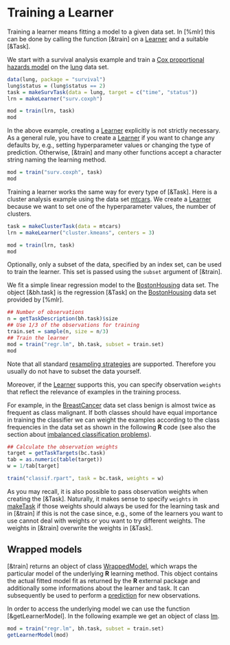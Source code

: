 # Training a Learner

Training a learner means fitting a model to a given data set.
In [%mlr] this can be done by calling the function [&train]
on a [Learner](&makeLearner) and a suitable [&Task].

We start with a survival analysis example and train a
[Cox proportional hazards model](&survival::coxph)
on the [lung](&survival::lung) data set.

```r
data(lung, package = "survival")
lung$status = (lung$status == 2)
task = makeSurvTask(data = lung, target = c("time", "status"))
lrn = makeLearner("surv.coxph")

mod = train(lrn, task)
mod
```

In the above example, creating a [Learner](&makeLearner) explicitly is not strictly necessary.
As a general rule, you have to create a [Learner](&makeLearner) if you want to change any defaults
by, e.g., setting hyperparameter values or changing the type of prediction.
Otherwise, [&train] and many other functions accept a character string naming the learning
method.

```r
mod = train("surv.coxph", task)
mod
```

Training a learner works the same way for every type of [&Task].
Here is a cluster analysis example using the data set [mtcars](&dataset::mtcars).
We create a [Learner](&makeLearner) because we want to set one of the hyperparameter values, the number of clusters.

```r
task = makeClusterTask(data = mtcars)
lrn = makeLearner("cluster.kmeans", centers = 3)

mod = train(lrn, task)
mod
```

Optionally, only a subset of the data, specified by an index set, can be used to
train the learner. This set is passed using the ``subset`` argument of [&train].

We fit a simple linear regression model to the [BostonHousing](&mlbench::BostonHousing) data set.
The object [&bh.task] is the regression [&Task] on the [BostonHousing](&mlbench::BostonHousing)
data set provided by [%mlr].

```r
## Number of observations
n = getTaskDescription(bh.task)$size
## Use 1/3 of the observations for training
train.set = sample(n, size = n/3)
## Train the learner
mod = train("regr.lm", bh.task, subset = train.set)
mod
```

Note that all standard [resampling strategies](resample.md) are supported.
Therefore you usually do not have to subset the data yourself.

Moreover, if the [Learner](&makeLearner) supports this, you can specify observation ``weights``
that reflect the relevance of examples in the training process.

For example, in the [BreastCancer](&mlbench::BreastCancer) data set class benign is almost
twice as frequent as class malignant.
If both classes should have equal importance in training the classifier we can weight the
examples according to the class frequencies in the data set as shown in the following
**R** code (see also the section about [imbalanced classification problems](over_and_undersampling.md)).

```r
## Calculate the observation weights
target = getTaskTargets(bc.task)
tab = as.numeric(table(target))
w = 1/tab[target]

train("classif.rpart", task = bc.task, weights = w)
```

As you may recall, it is also possible to pass observation weights when creating the
[&Task].
Naturally, it makes sense to specify ``weights`` in [make<type>Task](&Task) if those weights
should always be used for the learning task and in [&train] if this is not the case since, e.g.,
some of the learners you want to use cannot deal with weights or you want to try different weights.
The weights in [&train] overwrite the weights in [&Task].


## Wrapped models
[&train] returns an object of class [WrappedModel](&makeWrappedModel), which wraps the
particular model of the underlying **R** learning method.
This object contains the actual fitted model fit as returned by the **R** external package and additionally some informations about the learner and task.
It can subsequently be used to perform a [prediction](&predict.WrappedModel) for new observations.

In order to access the underlying model we can use the function [&getLearnerModel].
In the following example we get an object of class [lm](&stats::lm).

```r
mod = train("regr.lm", bh.task, subset = train.set)
getLearnerModel(mod)
```
